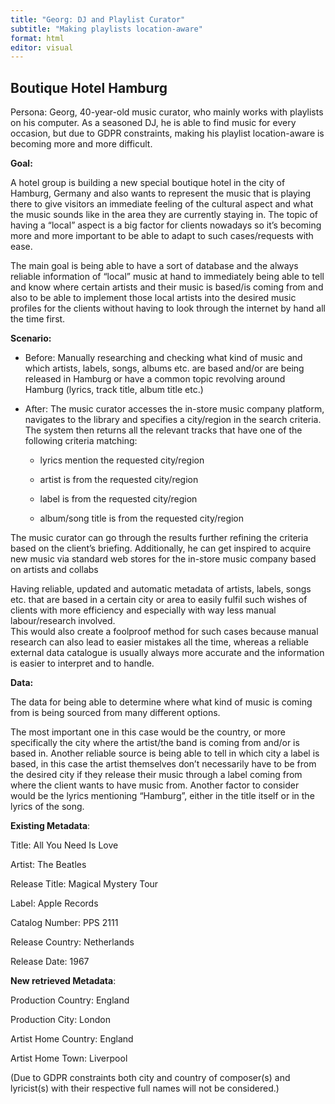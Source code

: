 ```yaml
---
title: "Georg: DJ and Playlist Curator"
subtitle: "Making playlists location-aware"
format: html
editor: visual
---
```


## Boutique Hotel Hamburg

Persona: Georg, 40-year-old music curator, who mainly works with playlists on his computer. As a seasoned DJ, he is able to find music for every occasion, but due to GDPR constraints, making his playlist location-aware is becoming more and more difficult.

**Goal:**

A hotel group is building a new special boutique hotel in the city of Hamburg, Germany and also wants to represent the music that is playing there to give visitors an immediate feeling of the cultural aspect and what the music sounds like in the area they are currently staying in. The topic of having a "local" aspect is a big factor for clients nowadays so it's becoming more and more important to be able to adapt to such cases/requests with ease.

The main goal is being able to have a sort of database and the always reliable information of "local" music at hand to immediately being able to tell and know where certain artists and their music is based/is coming from and also to be able to implement those local artists into the desired music profiles for the clients without having to look through the internet by hand all the time first.

**Scenario:**

-   Before: Manually researching and checking what kind of music and which artists, labels, songs, albums etc. are based and/or are being released in Hamburg or have a common topic revolving around Hamburg (lyrics, track title, album title etc.)

-   After: The music curator accesses the in-store music company platform, navigates to the library and specifies a city/region in the search criteria. The system then returns all the relevant tracks that have one of the following criteria matching:

    -   lyrics mention the requested city/region

    -   artist is from the requested city/region

    -   label is from the requested city/region

    -   album/song title is from the requested city/region

The music curator can go through the results further refining the criteria based on the client's briefing. Additionally, he can get inspired to acquire new music via standard web stores for the in-store music company based on artists and collabs

Having reliable, updated and automatic metadata of artists, labels, songs etc. that are based in a certain city or area to easily fulfil such wishes of clients with more efficiency and especially with way less manual labour/research involved.\
This would also create a foolproof method for such cases because manual research can also lead to easier mistakes all the time, whereas a reliable external data catalogue is usually always more accurate and the information is easier to interpret and to handle.

**Data:**

The data for being able to determine where what kind of music is coming from is being sourced from many different options. 

The most important one in this case would be the country, or more specifically the city where the artist/the band is coming from and/or is based in. Another reliable source is being able to tell in which city a label is based, in this case the artist themselves don't necessarily have to be from the desired city if they release their music through a label coming from where the client wants to have music from. Another factor to consider would be the lyrics mentioning "Hamburg", either in the title itself or in the lyrics of the song.

**Existing Metadata**:

Title: All You Need Is Love

Artist: The Beatles

Release Title: Magical Mystery Tour

Label: Apple Records

Catalog Number: PPS 2111

Release Country: Netherlands

Release Date: 1967

**New retrieved Metadata**:

Production Country: England

Production City: London

Artist Home Country: England

Artist Home Town: Liverpool

(Due to GDPR constraints both city and country of composer(s) and lyricist(s) with their respective full names will not be considered.)
